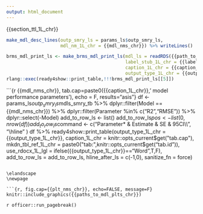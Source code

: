 ```yaml
---
output: html_document
---
```


\newpage
\blandscape

{{section_ttl_1L_chr}}

```r
make_mdl_desc_lines(outp_smry_ls = params_ls$outp_smry_ls,
                    mdl_nm_1L_chr = {{mdl_nms_chr}}) %>% writeLines()
```

```r
brms_mdl_print_ls <- make_brms_mdl_print_ls(mdl_ls = readRDS({{path_to_mdl_1L_chr}}),
                                            label_stub_1L_chr = {{label_stub_1L_chr}},
                                            caption_1L_chr = {{caption_1L_chr}},
                                            output_type_1L_chr = {{output_type_1L_chr}})
rlang::exec(ready4show::print_table,!!!brms_mdl_print_ls[[5]])
```

```{r {{mdl_nms_chr}}, tab.cap=paste0({{caption_1L_chr}},' model performance parameters'), echo = F, results="asis"}
df <- params_ls$outp_smry_ls$mdls_smry_tb %>%
  dplyr::filter(Model == {{mdl_nms_chr}}) %>%
  dplyr::filter(Parameter %in% c("R2","RMSE")) %>%
  dplyr::select(-Model) 
add_to_row_ls <- list()
add_to_row_ls$pos <- list(0, nrow(df)
                     )
add_to_row_ls$command <- c("Parameter* & Estimate	& SE	& 95CI\\\\\n",
                        "\\hline\n" )
df %>%
  ready4show::print_table(output_type_1L_chr = {{output_type_1L_chr}},
                          caption_1L_chr = knitr::opts_current$get("tab.cap"),
                          mkdn_tbl_ref_1L_chr = paste0("tab:",knitr::opts_current$get("tab.id")),
                          use_rdocx_1L_lgl = ifelse({{output_type_1L_chr}}=="Word",T,F),
                          add_to_row_ls = add_to_row_ls,
                          hline_after_ls = c(-1,0),
                          sanitize_fn = force) 
  
```

\elandscape
\newpage

```{r, fig.cap={{plt_nms_chr}}, echo=FALSE, message=F}
knitr::include_graphics({{paths_to_mdl_plts_chr}})
```

`r officer::run_pagebreak()`
\newpage

